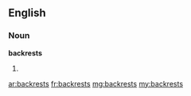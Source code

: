 ==English==

===Noun===
'''backrests'''

# {{plural of|backrest}}

[[ar:backrests]]
[[fr:backrests]]
[[mg:backrests]]
[[my:backrests]]